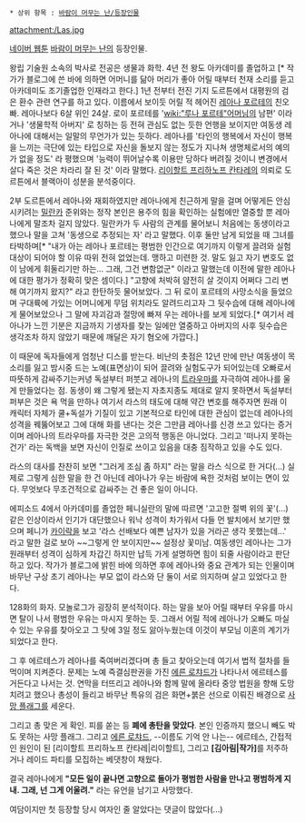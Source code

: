  * 상위 항목 : [[바람이 머무는 난/등장인물]]

attachment:/Las.jpg

[[네이버 웹툰]] [[바람이 머무는 난]]의 등장인물.

왕립 기술원 소속의 박사로 전공은 생물과 화학. 4년 전 왕도 아카데미를 졸업하고 [* 작가가 블로그에 쓴 바에 의하면 어머니를 닮아 머리가 좋아 어릴 때부터 천재 소리를 듣고 아카데미도 조기졸업한 인재라고 한다.] 1년 전부터 전진 기지 도르튼에서 대평원의 검은 환수 관련 연구를 하고 있다. 이름에서 보이듯 어릴 적 헤어진 [[레아나 포르테]]의 친오빠. 레아나보다 6살 위인 24살. 로이 포르테를 '[[wiki:"루나 포르테"어머님]]의 남편' 이라거나 '생물학적 아버지' 로 칭하는 등 전혀 관심도 없는 듯한 언행을 보이지만 여동생 레아나에 대해서는 일말의 무언가가 있는 듯하다. 레아나를 '타인의 행복에서 자신이 행복을 느끼는 극단에 있는 타입으로 자신을 돌보지 않는 정도가 지나쳐 생명체로서의 예의가 없을 정도' 라 평했으며 '능력이 뛰어날수록 이용만 당하다 버려질 것이니 변경에서 살다 죽은 것은 차라리 잘 된 것' 이라 말했다. [[리이할트 프리하노프 칸타레]]의 의뢰로 도르튼에서 블랙아이 성분을 분석중이다.

2부 도르튼에서 레아나와 재회하였지만 레아나에게 친근하게 말을 걸며 어떻게든 안심시키려는 [[밀란카]] 준위와는 정작 본인은 용주의 힘을 확인하는 실험에만 열중할 뿐 레아나에게 말조차 걸지 않았다. 밀란카가 두 사람의 관계를 물어보니 처음에는 동생이라고 했으나 말을 고쳐 '동생으로 추정되는 자' 라고 말했다. 이후 둘만 남게 되었을 때 그녀를 타박하며[* "내가 아는 레아나 포르테는 평범한 인간으로 여기까지 이렇게 끌려와 실험대상이 되어야 할 이유 따위 전혀 없었는데. 맹하고 미련한 것. 말도 잃고 자기 변호도 없이 남에게 휘둘리기만 하는... 그래, 그건 변함없군" 이라고 말했는데 이전에 말한 레아나에 대한 평가가 정확히 맞은 셈이다.] "고향에 처박혀 얌전히 살 것이지 어쩌다 그리 변해 여기까지 왔지?" 라고 한탄하듯 물어보았다. 그 뒤 로이 포르테의 사망소식을 들었으며 구대륙에 가있는 어머니에게 무덤 위치라도 알려드리고자 그 뒷수습에 대해 레아나에게 물어보았으나 그 말에 자괴감과 절망에 빠져 우는 레아나를 보게 되었다.[* 여기서 레아나가 느낀 기분은 지금까지 기생자를 찾는 일에만 열중하고 아버지의 사후 뒷수습은 생각조차 하지 않았기 때문에 깨달은 자기 혐오에 가깝다.]

이 때문에 독자들에게 엄청난 디스를 받는다. 비난의 촛점은 12년 만에 만난 여동생이 목소리를 잃고 밤시중 드는 노예(표면상)이 되어 끌려와 실험도구가 되어있는데 오빠로서 따뜻하게 감싸주기는커녕 독설부터 퍼붓고 레아나의 [[트라우마]]를 자극하여 레아나를 울게 만들었다는 점. 동생이 왜 그렇게 됐는지 자초지종도 제대로 알지 못하면서 독설부터 퍼부은 것은 욕 먹을 만하나 여기서 라스의 태도에 대해 약간 변호를 해주자면 원래 이 캐릭터 자체가 쿨+독설가 기질이 있고 기본적으로 타인에 대한 관심이 없는데 레아나의 성격을 꿰뚫어보고 그에 대해 화를 낸다는 것은 그만큼 레아나를 신경 쓰고 있다는 증거이며 레아나의 트라우마를 자극한 것은 고의적 행동은 아니었다. 그리고 '떠나지 못하는 건가' 라는 독백을 보면 자신이 인질로 쓰이고 있음을 대충 짐작하고 있을 수도 있다.

라스의 대사를 찬찬히 보면 "그러게 조심 좀 하지" 라는 말을 라스 식으로 한 거다(...) 실제로 그렇게 심한 말을 한 건 아닌데 레아나가 우는 바람에 욕한 것처럼 보이는 면이 있다. 무엇보다 무조건적으로 감싸주는 건 좋은 일이 아니다.

에피소드 4에서 아카데미를 졸업한 페니실란의 말에 따르면 '고고한 절벽 위의 꽃'(...) 같은 인상이라서 인기가 대단했으나 워낙 성격이 차가워서 다들 먼 발치에서 보기만 했으며 페니가 [[카이락]]을 보고 '라스 선배보다 예쁜 남자가 있을 거라곤 생각 못했는데...' 라고 말한 걸로 보아 ~~그렇게 안 보이지만~~ 설정상 꽃미남. 여동생인 레아나는 그가 원래부터 성격이 심하게 차갑긴 하지만 납득 가게 설명하면 힘이 되줄 사람이라고 판단하고 있다. 작가가 블로그에 밝힌 바에 의하면 후에 레아나와 중요 관계가 되는 인물이며 바무난 구상 초기 레아나는 부모 없이 라스와 단 둘이 서로 의지하며 살고 있었다고 한다.

128화의 화자. 모놀로그가 굉장히 분석적이다. 하는 말을 보아 어릴 때부터 우유를 마시면 탈이 나서 평범한 우유는 마시지 못하는 듯. 그래서 어릴 적에 레아나가 오빠도 마실 수 있는 우유를 찾아오고 그 탓에 3일 정도 앓아누웠는데 이것이 부모님 이혼의 계기가 되었다고 한다.

그 후 에르테스가 레아나를 죽여버리겠다며 총 들고 찾아오는데 여기서 법적 절차를 들먹이며 지켜준다. 문제는 노예 즉결심판권을 가진 [[에른 로챠드]]가 나타나서 에르테스를 거든다고 나서는 것. 연막을 터뜨리고 레아나와 함께 말에 올라타 중앙 법원을 향해 도망치려고 했으나 총성이 들리고 바무난 특유의 검은 화면+붉은 선으로 이뤄진 배경으로 [[사망 플래그]]를 세운다.

그리고 총 맞은 게 확인. 피를 쏟는 등 '''폐에 총탄을 맞았다'''. 본인 인증까지 했으니 빼도 박도 못하는 사망 플래그. 그리고 [[에른 로챠드]], --이름도 기억 안 나는-- 에르테스, 간접적인 원인이 된 [리이할트 프리하노프 칸타레|리이할트], 그리고 '''[김아림|작가]'''를 저주하거나 레이드 파티를 모집하는 베댓창이 채웠다.

결국 레아나에게 '''"모든 일이 끝나면 고향으로 돌아가 평범한 사람을 만나고 평범하게 지내. 그래, 넌 그게 어울려."''' 라는 유언을 남기고 사망했다.

여담이지만 첫 등장할 당시 여자인 줄 알았다는 댓글이 많았다(...)
